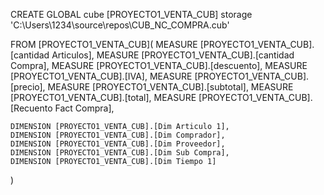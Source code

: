 CREATE GLOBAL cube [PROYECTO1_VENTA_CUB]
storage 'C:\Users\1234\source\repos\CUB_NC_COMPRA.cub'

FROM [PROYECTO1_VENTA_CUB](
	MEASURE [PROYECTO1_VENTA_CUB].[cantidad Articulos],
	MEASURE [PROYECTO1_VENTA_CUB].[cantidad Compra],
	MEASURE [PROYECTO1_VENTA_CUB].[descuento],
	MEASURE [PROYECTO1_VENTA_CUB].[IVA],
	MEASURE [PROYECTO1_VENTA_CUB].[precio],
	MEASURE [PROYECTO1_VENTA_CUB].[subtotal],
	MEASURE [PROYECTO1_VENTA_CUB].[total],
	MEASURE [PROYECTO1_VENTA_CUB].[Recuento Fact Compra],

	DIMENSION [PROYECTO1_VENTA_CUB].[Dim Articulo 1],
	DIMENSION [PROYECTO1_VENTA_CUB].[Dim Comprador],
	DIMENSION [PROYECTO1_VENTA_CUB].[Dim Proveedor],
	DIMENSION [PROYECTO1_VENTA_CUB].[Dim Sub Compra],
	DIMENSION [PROYECTO1_VENTA_CUB].[Dim Tiempo 1]

)